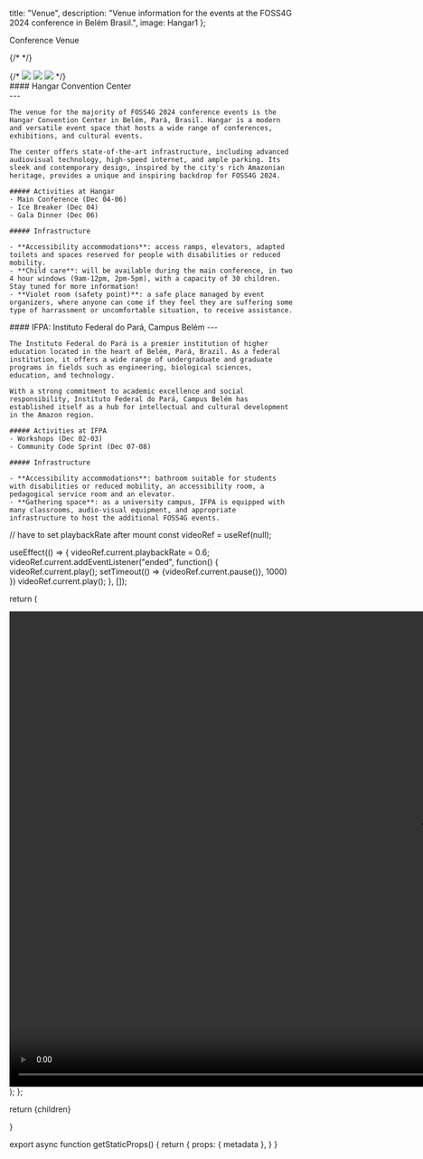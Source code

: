 


  title: "Venue",
  description: "Venue information for the events at the FOSS4G 2024 conference in Belém Brasil.",
  image: Hangar1
};

<Heading bubble>Conference Venue</Heading>

{/* <HangarVideo /> */}

<div className="grid grid-cols-1 sm:grid-cols-12 my-4 gap-4">
  <div className="sm:col-span-5">
  <div className="max-h-96">
  <Carousel
        images={[
          {
            image: Hangar1,
          },
          {
            image: Hangar2,
          },
          {
            image: Hangar3,
          },
          {
            image: Hangar4,
          },
          {
            image: Hangar5,
          },
          {
            image: Hangar6,
          },
          {
            image: Hangar7,
          },
        ]}
      />
      </div>
  {/* <Image src={Hangar1} className="aspect-4/3 my-4 object-cover shadow rounded-lg" />
  <Image src={Hangar2} className="h-72 my-4 object-cover shadow rounded-lg" />
  <Image src={Hangar3} className="h-72 my-4 object-cover shadow rounded-lg" /> */}

  </div>
  <div className="sm:col-span-7">
    <div className="">
    #### Hangar Convention Center
    </div>
    ---

    The venue for the majority of FOSS4G 2024 conference events is the Hangar Convention Center in Belém, Pará, Brasil. Hangar is a modern and versatile event space that hosts a wide range of conferences, exhibitions, and cultural events.
    
    The center offers state-of-the-art infrastructure, including advanced audiovisual technology, high-speed internet, and ample parking. Its sleek and contemporary design, inspired by the city's rich Amazonian heritage, provides a unique and inspiring backdrop for FOSS4G 2024.

    ##### Activities at Hangar
    - Main Conference (Dec 04-06)
    - Ice Breaker (Dec 04)
    - Gala Dinner (Dec 06)

    ##### Infrastructure

    - **Accessibility accommodations**: access ramps, elevators, adapted toilets and spaces reserved for people with disabilities or reduced mobility.
    - **Child care**: will be available during the main conference, in two 4 hour windows (9am-12pm, 2pm-5pm), with a capacity of 30 children. Stay tuned for more information!
    - **Violet room (safety point)**: a safe place managed by event organizers, where anyone can come if they feel they are suffering some type of harrassment or uncomfortable situation, to receive assistance.

  </div>
</div>

<div className="grid grid-cols-1 sm:grid-cols-12 my-4 gap-4">
  <div className="sm:col-span-5">
  <div className="max-h-96">
  <Carousel
        images={[
          {
            image: Ifpa2,
          },
          {
            image: Ifpa1,
          },
          {
            image: Ifpa3,
          },
        ]}
      />
      </div>

  </div>
  <div className="sm:col-span-7">
    #### IFPA: Instituto Federal do Pará, Campus Belém
    ---

    The Instituto Federal do Pará is a premier institution of higher education located in the heart of Belém, Pará, Brazil. As a federal institution, it offers a wide range of undergraduate and graduate programs in fields such as engineering, biological sciences, education, and technology.

    With a strong commitment to academic excellence and social responsibility, Instituto Federal do Pará, Campus Belém has established itself as a hub for intellectual and cultural development in the Amazon region.

    ##### Activities at IFPA
    - Workshops (Dec 02-03)
    - Community Code Sprint (Dec 07-08)

    ##### Infrastructure

    - **Accessibility accommodations**: bathroom suitable for students with disabilities or reduced mobility, an accessibility room, a pedagogical service room and an elevator.
    - **Gathering space**: as a university campus, IFPA is equipped with many classrooms, audio-visual equipment, and appropriate infrastructure to host the additional FOSS4G events.
  </div>
</div>

  // have to set playbackRate after mount
  const videoRef = useRef(null);

useEffect(() => {
videoRef.current.playbackRate = 0.6;
videoRef.current.addEventListener("ended", function() {
videoRef.current.play();
setTimeout(() => {videoRef.current.pause()}, 1000)
})
videoRef.current.play();
}, []);

return (

<div className="min-h-[50vh] sm:min-h-96 relative flex items-center justify-center overflow-hidden">
  <video
    ref={videoRef}
    className="absolute sm:static z-10 h-full sm:h-auto w-auto min-w-full min-h-full max-w-none"
    width="1440px"
    height="840px"
    preload="auto"
    muted
    autoplay
    src={`${useRouter().basePath}/images/hangar.webm`}
  ></video>
</div>
); };

  return <MdxLayout metadata={metadata}>{children}</MdxLayout>

}

export async function getStaticProps() {
  return {
    props: {
      metadata
    },
  }
}